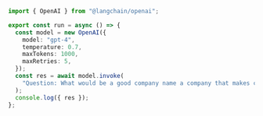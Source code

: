 ```typescript
import { OpenAI } from "@langchain/openai";

export const run = async () => {
  const model = new OpenAI({
    model: "gpt-4",
    temperature: 0.7,
    maxTokens: 1000,
    maxRetries: 5,
  });
  const res = await model.invoke(
    "Question: What would be a good company name a company that makes colorful socks?\nAnswer:"
  );
  console.log({ res });
};
```